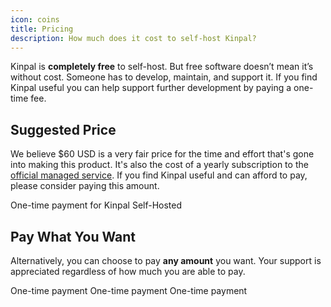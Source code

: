 ```yaml
---
icon: coins
title: Pricing
description: How much does it cost to self-host Kinpal?
---
```


Kinpal is **completely free** to self-host.
But free software doesn’t mean it’s without cost.
Someone has to develop, maintain, and support it.
If you find Kinpal useful you can help support further development by paying a one-time fee.

## Suggested Price

We believe $60 USD is a very fair price for the time and effort that's gone into making this product.
It's also the cost of a yearly subscription to the [official managed service](https://kinpal.com).
If you find Kinpal useful and can afford to pay, please consider paying this amount.

<CardGroup cols={1}>
  <Card
    title="Pay $60"
    icon="cart-shopping"
    href="https://buy.stripe.com/aEU1856UgdSf5nqeV6"
  >
    One-time payment for Kinpal Self-Hosted
  </Card>
</CardGroup>

## Pay What You Want

Alternatively, you can choose to pay **any amount** you want. Your support is appreciated regardless of how much you are able to pay.

<CardGroup cols={3}>
  <Card
    icon="dollar-sign"
    title="Pay in USD"
    href="https://buy.stripe.com/5kAdURdiEeWj5nqeV4"
  >
    One-time payment
  </Card>
  <Card
    icon="euro-sign"
    title="Pay in EUR"
    href="https://buy.stripe.com/aEU2c92E0aG33fi7sA"
  >
    One-time payment
  </Card>
  <Card
    icon="sterling-sign"
    title="Pay in GBP"
    href="https://buy.stripe.com/fZeeYV2E0bK7g246ox"
  >
    One-time payment
  </Card>

</CardGroup>
